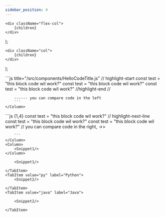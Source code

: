 ```yaml
---
sidebar_position: 4
---
```


    <div className="flex-col">
        {children}
    </div>
);

    <div className="col">
        {children}
    </div>
);



<Columns>
    <Column>
        <Snippet2/>
    </Column>
    <Column>
        ```js title="/src/components/HelloCodeTitle.js"
        // highlight-start
        const test = "this block code wil work?"
        const test = "this block code wil work?"
        const test = "this block code wil work?"
        //highlight-end
        //

        ------ you can compare code in the left
        ```
    </Column>
</Columns>


<Columns>
    <Column>
        ```js {1,4}
        const test = "this block code wil work?"
        // highlight-next-line
        const test = "this block code wil work?"
        const test = "this block code wil work?"
        // you can compare code in the right, ->>

        ```
    </Column>
    <Column>
        <Snippet1/>
    </Column>
</Columns>



<Tabs>
    <TabItem value="js" label="JavaScript">

        <Snippet1/>

    </TabItem>
    <TabItem value="py" label="Python">
        <Snippet2/>

    </TabItem>
    <TabItem value="java" label="Java">

        <Snippet2/>

    </TabItem>
</Tabs>